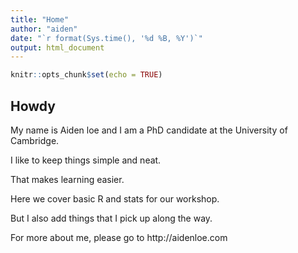 ```yaml
---
title: "Home"
author: "aiden"
date: "`r format(Sys.time(), '%d %B, %Y')`"
output: html_document
---
```


```r
knitr::opts_chunk$set(echo = TRUE)
```

## Howdy

My name is Aiden loe and I am a PhD candidate at the University of Cambridge.

I like to keep things simple and neat. 

That makes learning easier. 

Here we cover basic R and stats for our workshop. 

But I also add things that I pick up along the way. 

For more about me, please go to http://aidenloe.com 

